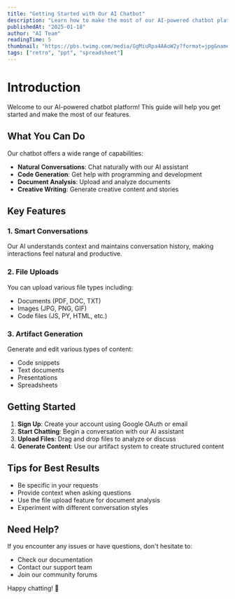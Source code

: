 ```yaml
---
title: "Getting Started with Our AI Chatbot"
description: "Learn how to make the most of our AI-powered chatbot platform with this comprehensive guide."
publishedAt: "2025-01-18"
author: "AI Team"
readingTime: 5
thumbnail: "https://pbs.twimg.com/media/GgMiuRpa4AAoW2y?format=jpg&name=medium"  
tags: ["retro", "ppt", "spreadsheet"]
---
```


# Introduction

Welcome to our AI-powered chatbot platform! This guide will help you get started and make the most of our features.

## What You Can Do

Our chatbot offers a wide range of capabilities:

- **Natural Conversations**: Chat naturally with our AI assistant
- **Code Generation**: Get help with programming and development
- **Document Analysis**: Upload and analyze documents
- **Creative Writing**: Generate creative content and stories

## Key Features

### 1. Smart Conversations

Our AI understands context and maintains conversation history, making interactions feel natural and productive.

### 2. File Uploads

You can upload various file types including:
- Documents (PDF, DOC, TXT)
- Images (JPG, PNG, GIF)
- Code files (JS, PY, HTML, etc.)

### 3. Artifact Generation

Generate and edit various types of content:
- Code snippets
- Text documents
- Presentations
- Spreadsheets

## Getting Started

1. **Sign Up**: Create your account using Google OAuth or email
2. **Start Chatting**: Begin a conversation with our AI assistant
3. **Upload Files**: Drag and drop files to analyze or discuss
4. **Generate Content**: Use our artifact system to create structured content

## Tips for Best Results

- Be specific in your requests
- Provide context when asking questions
- Use the file upload feature for document analysis
- Experiment with different conversation styles

## Need Help?

If you encounter any issues or have questions, don't hesitate to:
- Check our documentation
- Contact our support team
- Join our community forums

Happy chatting! 🚀